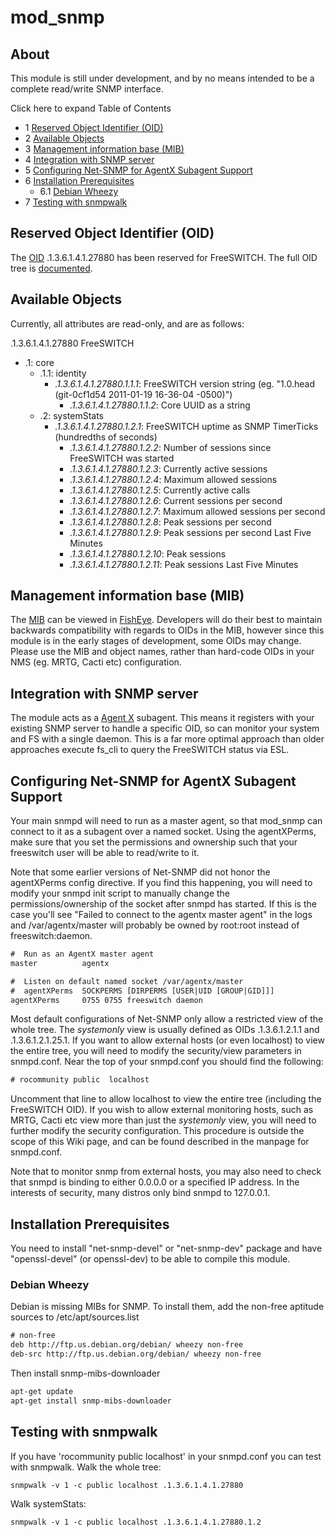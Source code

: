 
# mod_snmp 

 

## About

This module is still under development, and by no means intended to be a complete read/write SNMP interface.

Click here to expand Table of Contents

* 1 [Reserved Object Identifier (OID)](#reserved-object-identifier-oid)
* 2 [Available Objects](#available-objects)
* 3 [Management information base (MIB)](#management-information-base-mib)
* 4 [Integration with SNMP server](#integration-with-snmp-server)
* 5 [Configuring Net-SNMP for AgentX Subagent Support](#configuring-net-snmp-for-agentx-subagent-support)
* 6 [Installation Prerequisites](#installation-prerequisites)  
   * 6.1 [Debian Wheezy](#debian-wheezy)
* 7 [Testing with snmpwalk](#testing-with-snmpwalk)

## Reserved Object Identifier (OID)

The [OID](http://en.wikipedia.org/wiki/Object%5Fidentifier) .1.3.6.1.4.1.27880 has been reserved for FreeSWITCH. The full OID tree is [documented](./mod-snmp/FreeSWITCH-OID_6586929.mdx#about).

## Available Objects

Currently, all attributes are read-only, and are as follows:

.1.3.6.1.4.1.27880 FreeSWITCH

* .1: core  
   * .1.1: identity  
      * _.1.3.6.1.4.1.27880.1.1.1_: FreeSWITCH version string (eg. "1.0.head (git-0cf1d54 2011-01-19 16-36-04 -0500)")  
         * _.1.3.6.1.4.1.27880.1.1.2_: Core UUID as a string  
   * .2: systemStats  
      * _.1.3.6.1.4.1.27880.1.2.1_: FreeSWITCH uptime as SNMP TimerTicks (hundredths of seconds)  
         * _.1.3.6.1.4.1.27880.1.2.2_: Number of sessions since FreeSWITCH was started  
         * _.1.3.6.1.4.1.27880.1.2.3_: Currently active sessions  
         * _.1.3.6.1.4.1.27880.1.2.4_: Maximum allowed sessions  
         * _.1.3.6.1.4.1.27880.1.2.5_: Currently active calls  
         * _.1.3.6.1.4.1.27880.1.2.6_: Current sessions per second  
         * _.1.3.6.1.4.1.27880.1.2.7_: Maximum allowed sessions per second  
         * _.1.3.6.1.4.1.27880.1.2.8_: Peak sessions per second  
         * _.1.3.6.1.4.1.27880.1.2.9_: Peak sessions per second Last Five Minutes  
         * _.1.3.6.1.4.1.27880.1.2.10_: Peak sessions  
         * _.1.3.6.1.4.1.27880.1.2.11_: Peak sessions Last Five Minutes

## Management information base (MIB)

The [MIB](http://en.wikipedia.org/wiki/Management%5FInformation%5FBase) can be viewed in [FishEye](https://freeswitch.org/fisheye/browse/freeswitch/src/mod/event%5Fhandlers/mod%5Fsnmp/FREESWITCH-MIB?r=HEAD). Developers will do their best to maintain backwards compatibility with regards to OIDs in the MIB, however since this module is in the early stages of development, some OIDs may change. Please use the MIB and object names, rather than hard-code OIDs in your NMS (eg. MRTG, Cacti etc) configuration.

## Integration with SNMP server

The module acts as a [Agent X](http://en.wikipedia.org/wiki/Agent%5FExtensibility%5FProtocol) subagent. This means it registers with your existing SNMP server to handle a specific OID, so can monitor your system and FS with a single daemon. This is a far more optimal approach than older approaches execute fs\_cli to query the FreeSWITCH status via ESL.

## Configuring Net-SNMP for AgentX Subagent Support

Your main snmpd will need to run as a master agent, so that mod\_snmp can connect to it as a subagent over a named socket. Using the agentXPerms, make sure that you set the permissions and ownership such that your freeswitch user will be able to read/write to it.

Note that some earlier versions of Net-SNMP did not honor the agentXPerms config directive. If you find this happening, you will need to modify your snmpd init script to manually change the permissions/ownership of the socket after snmpd has started. If this is the case you'll see "Failed to connect to the agentx master agent" in the logs and /var/agentx/master will probably be owned by root:root instead of freeswitch:daemon.

```xml
#  Run as an AgentX master agent
master          agentx

#  Listen on default named socket /var/agentx/master
#  agentXPerms  SOCKPERMS [DIRPERMS [USER|UID [GROUP|GID]]]
agentXPerms     0755 0755 freeswitch daemon
```

Most default configurations of Net-SNMP only allow a restricted view of the whole tree. The _systemonly_ view is usually defined as OIDs .1.3.6.1.2.1.1 and .1.3.6.1.2.1.25.1\. If you want to allow external hosts (or even localhost) to view the entire tree, you will need to modify the security/view parameters in snmpd.conf. Near the top of your snmpd.conf you should find the following:

```xml
# rocommunity public  localhost
```

Uncomment that line to allow localhost to view the entire tree (including the FreeSWITCH OID). If you wish to allow external monitoring hosts, such as MRTG, Cacti etc view more than just the _systemonly_ view, you will need to further modify the security configuration. This procedure is outside the scope of this Wiki page, and can be found described in the manpage for snmpd.conf.

Note that to monitor snmp from external hosts, you may also need to check that snmpd is binding to either 0.0.0.0 or a specified IP address. In the interests of security, many distros only bind snmpd to 127.0.0.1.

## Installation Prerequisites

You need to install "net-snmp-devel" or "net-snmp-dev" package and have "openssl-devel" (or openssl-dev) to be able to compile this module.

### Debian Wheezy

Debian is missing MIBs for SNMP. To install them, add the non-free aptitude sources to /etc/apt/sources.list

```xml
# non-free
deb http://ftp.us.debian.org/debian/ wheezy non-free
deb-src http://ftp.us.debian.org/debian/ wheezy non-free
```

Then install snmp-mibs-downloader

```xml
apt-get update
apt-get install snmp-mibs-downloader
```

## Testing with snmpwalk

If you have 'rocommunity public localhost' in your snmpd.conf you can test with snmpwalk. Walk the whole tree:

```xml
snmpwalk -v 1 -c public localhost .1.3.6.1.4.1.27880
```

Walk systemStats:

```xml
snmpwalk -v 1 -c public localhost .1.3.6.1.4.1.27880.1.2
```


